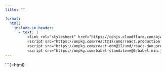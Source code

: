 ```yaml
---
title: ""

format:
  html:
    include-in-header:
      - text: |
          <link rel="stylesheet" href="https://cdnjs.cloudflare.com/ajax/libs/font-awesome/6.0.0/css/all.min.css">
          <script src="https://unpkg.com/react@17/umd/react.production.min.js"></script>
          <script src="https://unpkg.com/react-dom@17/umd/react-dom.production.min.js"></script>
          <script src="https://unpkg.com/babel-standalone@6/babel.min.js"></script>
---
```


\`\`\`{=html}

::: {#react-root}
:::

```{=html}
<script type="text/babel">

   
  function RegisterForm() {
    const { useState } = React;

    const [isLoading, setIsLoading] = useState(false);
    const [formData, setFormData] = useState({
   
      password: "",
      confirmPassword: "",
    });

   const handleSubmit = async (e) => {
  e.preventDefault();

 if (formData.password.length < 6) {
    alert("Password must be at least 6 characters long.");
    return;
  }


  if (formData.password !== formData.confirmPassword) {
    alert("Passwords do not match");
    return;
  }

  setIsLoading(true);
  

      const token = new URLSearchParams(window.location.search).get("token");

  try {
    const response = await fetch("https://frenchwithkunal-cdf6ea3f88ce.herokuapp.com/api/v1/auth/reset-password/", {
      method: "POST",
      headers: {
        "Content-Type": "application/json",
        "Authorization": `Bearer ${token}`, // Include the token in headers
      },
       
      body: JSON.stringify({newPassword: formData.password}),
    });

    const data = await response.json();
     
    if (data.success) {
   
      alert("You are registered, please login");
 
      window.location.href = "https://frenchwithkunal.ca/login.html"; // Redirect to login page
    } else {
      alert(data.message || "Failed to reset password.");
    }
  } catch (error) {
    console.error("Error:", error);
    alert("Server Error. Please try again.");
  } finally {
    setIsLoading(false);
  }
};


    return (
      <div
      style={{
    height: "100vh",
    width: "100vw",
    display: "flex",
    alignItems: "center",
    justifyContent: "center",
    background: "white",
    fontFamily: "-apple-system, BlinkMacSystemFont, 'Segoe UI', Roboto, sans-serif",
    margin: 0,
    padding: 0,
    position: "fixed",
    top: 0,
    left: 0,
  }}
      >
        <div
          style={{
            width: "100%",
            maxWidth: "400px",
            padding: "40px",
            borderRadius: "20px",
            backgroundColor: "rgba(255, 255, 255, 0.9)",
            backdropFilter: "blur(10px)",
            boxShadow: "0 8px 32px 0 rgba(31, 38, 135, 0.37)",
            border: "1px solid rgba(255, 255, 255, 0.18)",
            overflowY: "auto",
            maxHeight: "90vh",
          }}
        >
          <h1
            style={{
              margin: "0 0 24px 0",
              fontSize: "28px",
              fontWeight: "700",
              color: "#1a1a1a",
              textAlign: "center",
              background: "linear-gradient(45deg, #FF6B6B, #4ECDC4)",
              WebkitBackgroundClip: "text",
              WebkitTextFillColor: "transparent",
            }}
          >
            Create Password
          </h1>

          <form onSubmit={handleSubmit} style={{ width: "100%" }}>
            {[ "password", "confirmPassword"].map((field, index) => (
              <div key={index} style={{ marginBottom: "20px" }}>
                <label
                  htmlFor={field}
                  style={{
                    display: "block",
                    marginBottom: "8px",
                    fontSize: "14px",
                    color: "#666",
                    fontWeight: "500",
                  }}
                >
                  {field === "confirmPassword" ? "Confirm Password" : field.charAt(0).toUpperCase() + field.slice(1)}
                </label>
                <input
                  id={field}
                  type={"password"}
                  value={formData[field]}
                  onChange={(e) => setFormData({ ...formData, [field]: e.target.value })}
                  required
                  placeholder={`Enter your ${field === "confirmPassword" ? "confirm password" : field}`}
                  style={{
                    width: "100%",
                    padding: "12px 16px",
                    border: "2px solid #e1e1e1",
                    borderRadius: "12px",
                    fontSize: "16px",
                    outline: "none",
                    transition: "all 0.3s ease",
                    backgroundColor: "rgba(255, 255, 255, 0.9)",
                  }}
                />
              </div>
            ))}

            <button
              type="submit"
              disabled={isLoading}
              style={{
                width: "100%",
                padding: "14px",
                backgroundColor: "#4ECDC4",
                color: "white",
                border: "none",
                borderRadius: "12px",
                fontSize: "16px",
                fontWeight: "600",
                cursor: "pointer",
                transition: "all 0.3s ease",
              }}
            >
              {isLoading ? "Loading..." : "Sign Up"}
            </button>

           
          </form>
        </div>
      </div>
    );
  }

  ReactDOM.render(
    <RegisterForm />,
    document.getElementById('react-root')
  );
</script>
```
